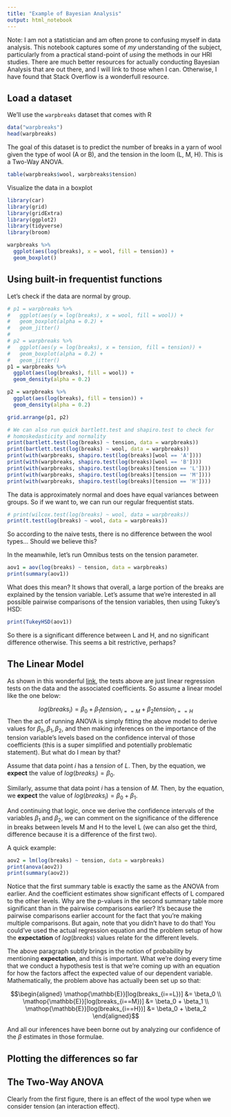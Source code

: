 ```yaml
---
title: "Example of Bayesian Analysis"
output: html_notebook
---
```


Note: I am not a statistician and am often prone to confusing myself in data analysis. This notebook captures some of _my_ understanding of the subject, particularly from a practical stand-point of _using_ the methods in our HRI studies. There are much better resources for actually conducting Bayesian Analysis that are out there, and I will link to those when I can. Otherwise, I have found that Stack Overflow is a wonderfull resource.


## Load a dataset

We'll use the `warpbreaks` dataset that comes with R

```r
data("warpbreaks")
head(warpbreaks)
```

The goal of this dataset is to predict the number of breaks in a yarn of wool given the type of wool (A or B), and the tension in the loom (L, M, H). This is a Two-Way ANOVA.

```r
table(warpbreaks$wool, warpbreaks$tension)
```

Visualize the data in a boxplot

```r
library(car)
library(grid)
library(gridExtra)
library(ggplot2)
library(tidyverse)
library(broom)

warpbreaks %>%
  ggplot(aes(log(breaks), x = wool, fill = tension)) +
  geom_boxplot()
```

## Using built-in frequentist functions

Let's check if the data are normal by group.

```r
# p1 = warpbreaks %>%
#   ggplot(aes(y = log(breaks), x = wool, fill = wool)) +
#   geom_boxplot(alpha = 0.2) +
#   geom_jitter()
# 
# p2 = warpbreaks %>%
#   ggplot(aes(y = log(breaks), x = tension, fill = tension)) +
#   geom_boxplot(alpha = 0.2) +
#   geom_jitter()
p1 = warpbreaks %>%
  ggplot(aes(log(breaks), fill = wool)) +
  geom_density(alpha = 0.2)

p2 = warpbreaks %>%
  ggplot(aes(log(breaks), fill = tension)) +
  geom_density(alpha = 0.2)

grid.arrange(p1, p2)

# We can also run quick bartlett.test and shapiro.test to check for
# homoskedasticity and normality
print(bartlett.test(log(breaks) ~ tension, data = warpbreaks))
print(bartlett.test(log(breaks) ~ wool, data = warpbreaks))
print(with(warpbreaks, shapiro.test(log(breaks)[wool == 'A'])))
print(with(warpbreaks, shapiro.test(log(breaks)[wool == 'B'])))
print(with(warpbreaks, shapiro.test(log(breaks)[tension == 'L'])))
print(with(warpbreaks, shapiro.test(log(breaks)[tension == 'M'])))
print(with(warpbreaks, shapiro.test(log(breaks)[tension == 'H'])))
```

The data is approximately normal and does have equal variances between groups. So if we want to, we can run our regular frequentist stats.

```r
# print(wilcox.test(log(breaks) ~ wool, data = warpbreaks))
print(t.test(log(breaks) ~ wool, data = warpbreaks))
```
So according to the naive tests, there is no difference between the wool types... Should we believe this?

In the meanwhile, let's run Omnibus tests on the tension parameter.

```r
aov1 = aov(log(breaks) ~ tension, data = warpbreaks)
print(summary(aov1))
```
What does this mean? It shows that overall, a large portion of the breaks are explained by the tension variable. Let's assume that we're interested in all possible pairwise comparisons of the tension variables, then using Tukey's HSD:

```r
print(TukeyHSD(aov1))
```

So there is a significant difference between L and H, and no significant difference otherwise. This seems a bit restrictive, perhaps?


## The Linear Model

As shown in this wonderful [link](https://lindeloev.github.io/tests-as-linear/), the tests above are just linear regression tests on the data and the associated coefficients. So assume a linear model like the one below:

$$log(breaks_i) = \beta_0 + \beta_1 tension_{i==M} + \beta_2 tension_{i==H}$$
Then the act of running ANOVA is simply fitting the above model to derive values for $\beta_0, \beta_1, \beta_2$, and then making inferences on the importance of the tension variable's levels based on the confidence interval of those coefficients (this is a super simplified and potentially problematic statement). But what do I mean by that?

Assume that data point $i$ has a $tension$ of $L$. Then, by the equation, we **expect** the value of $log(breaks_i) = \beta_0$.

Similarly, assume that data point $i$ has a tension of $M$. Then, by the equation, we **expect** the value of $log(breaks_i) = \beta_0 + \beta_1$.

And continuing that logic, once we derive the confidence intervals of the variables $\beta_1$ and $\beta_2$, we can comment on the significance of the difference in breaks between levels M and H to the level L (we can also get the third, difference because it is a difference of the first two).

A quick example:

```r
aov2 = lm(log(breaks) ~ tension, data = warpbreaks)
print(anova(aov2))
print(summary(aov2))
```

Notice that the first summary table is exactly the same as the ANOVA from earlier. And the coefficient estimates show significant effects of L compared to the other levels. Why are the p-values in the second summary table more significant than in the pairwise comparisons earlier? It's because the pairwise comparisons earlier account for the fact that you're making multiple comparisons. But again, note that you didn't have to do that! You could've used the actual regression equation and the problem setup of how the **expectation** of $log(breaks)$ values relate for the different levels.

The above paragraph subtly brings in the notion of probability by mentioning **expectation**, and this is important. What we're doing every time that we conduct a hypothesis test is that we're coming up with an equation for how the factors affect the expected value of our dependent variable. Mathematically, the problem above has actually been set up so that:

$$\begin{aligned}
\mathop{\mathbb{E}}[log(breaks_{i==L})] &= \beta_0 \\
\mathop{\mathbb{E}}[log(breaks_{i==M})] &= \beta_0 + \beta_1 \\
\mathop{\mathbb{E}}[log(breaks_{i==H})] &= \beta_0 + \beta_2
\end{aligned}$$

And all our inferences have been borne out by analyzing our confidence of the $\beta$ estimates in those formulae.


## Plotting the differences so far




## The Two-Way ANOVA

Clearly from the first figure, there is an effect of the wool type when we consider tension (an interaction effect).